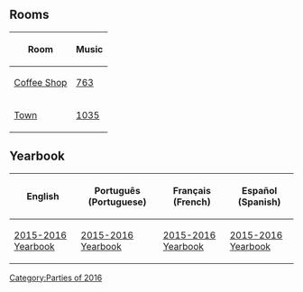 {{CPW|11th Anniversary Party|Festa de 11º Aniversário}}

==Rooms==
<center>
{|class="wikitable"
!Room!!Music
|-
|[[Media:RoomsCoffee-11thAnniversaryParty.swf|Coffee Shop]]||[[Media:Music763.swf|763]]
|-
|[[Media:RoomsTown-11thAnniversaryParty.swf|Town]]||[[Media:Music1035.swf|1035]]
|}
</center>

==Yearbook==
<center>
{|class="wikitable"
!English!!Português (Portuguese)!!Français (French)!!Español (Spanish)
|-
|[[Media:ENBooksYear1516.swf|2015-2016 Yearbook]]||[[Media:PTBooksYear1516.swf|2015-2016 Yearbook]]||[[Media:FRBooksYear1516.swf|2015-2016 Yearbook]]||[[Media:ESBooksYear1516.swf|2015-2016 Yearbook]]
|}
</center>

{{Parties}}

[[Category:Parties of 2016]]
